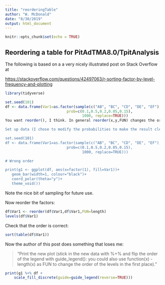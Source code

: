 ```yaml
---
title: "reorderingTable"
author: "W. McDonald"
date: "8/30/2019"
output: html_document
---
```


```r
knitr::opts_chunk$set(echo = TRUE)
```

## Reordering a table for PitAdTMA8.0/TpitAnalysis

The following is based on a a very nicely illustrated post on Stack Overflow at 

<https://stackoverflow.com/questions/42497063/r-sorting-factor-by-level-frequency-and-plotting>

```r
library(tidyverse)

set.seed(101)
df <- data.frame(Var1=as.factor(sample(c("AB", "BC", "CD", "DE", "EF"),
                            prob=c(0.1,0.5,0.2,0.05,0.15),
                                   1000, replace=TRUE)))
You want reorder(), I think. In general reorder(x,y,FUN) changes the order of levels of a factor x according to the results of applying function FUN to a second variable y. In this case, you can use FUN=length, and it doesn't really matter what you use for y.

Set up data (I chose to modify the probabilities to make the result clearer):

set.seed(101)
df <- data.frame(Var1=as.factor(sample(c("AB", "BC", "CD", "DE", "EF"),
                            prob=c(0.1,0.5,0.2,0.05,0.15),
                                   1000, replace=TRUE)))

# Wrong order

print(g1 <- ggplot(df, aes(x=factor(1), fill=Var1))+
   geom_bar(width=1, colour="black")+
   coord_polar(theta="y")+
   theme_void())
```

Note the nice bit of sampling for future use.

Now reorder the factors:

```r
df$Var1 <- reorder(df$Var1,df$Var1,FUN=length)
levels(df$Var1)
```

Check that the order is correct:

```r
sort(table(df$Var1))
```

Now the author of this post does something that loses me:

> "Print the new plot (stick in the new data with %+% and flip the order of the legend with guide_legend(): you could also use function(x) -length(x) as FUN to change the order of the levels in the first place)."

```r
print(g1 %+% df + 
    scale_fill_discrete(guide=guide_legend(reverse=TRUE)))
```



